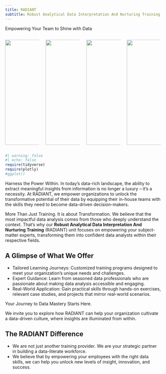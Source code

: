 ```yaml
---
title: RADIANT
subtitle: Robust Analytical Data Interpretation And Nurturing Training
---
```


Empowering Your Team to Shine with Data

:::::: columns
::: {.column width="25%"}
![](images/clipboard-26707906.png){fig-align="center" width="340"}
:::

::: {.column width="25%"}
![](images/clipboard-3074223001.png){fig-align="center" width="340"}
:::

::: {.column width="25%"}
![](images/clipboard-1133112300.png){fig-align="center" width="340"}
:::

::: {.column width="25%"}

![](images/clipboard-3907843264.png){fig-align="center" width="340"}
:::
::::::

```r
#| warning: false
#| echo: false
require(tidyverse)
require(plotly)
#ggplot()
```

Harness the Power Within. In today's data-rich landscape, the ability to extract meaningful insights from information is no longer a luxury – it's a necessity. At RADIANT, we empower organizations to unlock the transformative potential of their data by equipping their in-house teams with the skills they need to become data-driven decision-makers.

More Than Just Training. It is about Transformation. We believe that the most impactful data analysis comes from those who deeply understand the context. That's why our **Robust Analytical Data Interpretation And Nurturing Training** (RADIANT) unit focuses on empowering your subject-matter experts, transforming them into confident data analysts within their respective fields.

## A Glimpse of What We Offer

-   Tailored Learning Journeys: Customized training programs designed to meet your organization's unique needs and challenges.
-   Expert Guidance: Learn from seasoned data professionals who are passionate about making data analysis accessible and engaging.
-   Real-World Application: Gain practical skills through hands-on exercises, relevant case studies, and projects that mirror real-world scenarios.

Your Journey to Data Mastery Starts Here.

We invite you to explore how RADIANT can help your organization cultivate a data-driven culture, where insights are illuminated from within.

## The RADIANT Difference

-   We are not just another training provider. We are your strategic partner in building a data-literate workforce.
-   We believe that by empowering your employees with the right data skills, we can help you unlock new levels of insight, innovation, and success.
